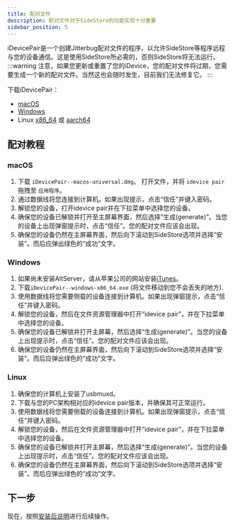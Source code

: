 ```yaml
---
title: 配对文件
description: 配对文件对于SideStore的功能实现十分重要
sidebar_position: 5
---
```


iDevicePair是一个创建Jitterbug配对文件的程序，以允许SideStore等程序远程与您的设备通信。这是使用SideStore所必需的，否则SideStore将无法运行。
:::warning
注意，如果您更新或重置了您的iDevice，您的配对文件将过期，您需要生成一个新的配对文件。当然这也会随时发生，目前我们无法修复它。
:::

下载iDevicePair：
- [macOS](https://github.com/jkcoxson/idevice_pair/releases/latest/download/iDevicePair--macos-universal.dmg)
- [Windows](https://github.com/jkcoxson/idevice_pair/releases/latest/download/iDevicePair--windows-x86_64.exe)
- Linux [x86_64](https://github.com/jkcoxson/idevice_pair/releases/latest/download/iDevicePair--linux-x86_64.AppImage) 或 [aarch64](https://github.com/jkcoxson/idevice_pair/releases/latest/download/iDevicePair--linux-aarch64.AppImage)

## 配对教程

### macOS

1. 下载 `iDevicePair--macos-universal.dmg`。 打开文件，并将 `idevice pair`拖拽至 `应用程序`。
2. 通过数据线将您连接到计算机。如果出现提示，点击“信任”并键入密码。 
3. 解锁您的设备，打开idevice pair并在下拉菜单中选择您的设备。 
4. 确保您的设备已解锁并打开至主屏幕界面，然后选择“生成(generate)”。当您的设备上出现弹窗提示时，点击“信任”。您的配对文件应该会出现。 
5. 确保您的设备仍然在主屏幕界面，然后向下滚动到SideStore选项并选择“安装”。而后应弹出绿色的“成功”文字。

### Windows

1. 如果尚未安装AltServer，请从苹果公司的网站安装[iTunes](https://apple.com/itunes/download/win64)。
2. 下载`iDevicePair--windows-x86_64.exe` (将文件移动到您不会丢失的地方).
3. 使用数据线将您需要侧载的设备连接到计算机。如果出现弹窗提示，点击“信任”并键入密码。
4. 解锁您的设备，然后在文件资源管理器中打开“idevice pair”，并在下拉菜单中选择您的设备。
5. 确保您的设备已解锁并打开主屏幕，然后选择“生成(generate)”。当您的设备上出现提示时，点击“信任”。您的配对文件应该会出现。
6. 确保您的设备仍然在主屏幕界面，然后向下滚动到SideStore选项并选择“安装”。而后应弹出绿色的“成功”文字。

### Linux

1. 确保您的计算机上安装了usbmuxd。 
2. 下载与您的PC架构相对应的idevice pair版本，并确保其可正常运行。
3. 使用数据线将您需要侧载的设备连接到计算机。如果出现弹窗提示，点击“信任”并键入密码。
4. 解锁您的设备，然后在文件资源管理器中打开“idevice pair”，并在下拉菜单中选择您的设备。
5. 确保您的设备已解锁并打开主屏幕，然后选择“生成(generate)”。当您的设备上出现提示时，点击“信任”。您的配对文件应该会出现。
6. 确保您的设备仍然在主屏幕界面，然后向下滚动到SideStore选项并选择“安装”。而后应弹出绿色的“成功”文字。

## 下一步
现在，按照[安装后说明](post-install)进行后续操作。